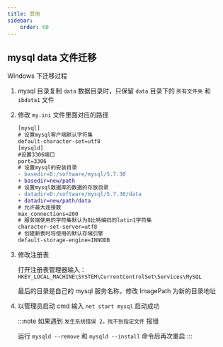 ```yaml
---
title: 其他
sidebar:
    order: 60
---
```



## mysql data 文件迁移

Windows 下迁移过程

<Steps>

1. mysql 目录复制 `data` 数据目录时，只保留 `data` 目录下的 `所有文件夹` 和 `ibdata1` 文件

2. 修改 `my.ini` 文件里面对应的路径

    ```diff lang="ini"
    [mysql]
    # 设置mysql客户端默认字符集
    default-character-set=utf8
    [mysqld]
    #设置3306端口
    port=3306
    # 设置mysql的安装目录
    - basedir=D:/software/mysql/5.7.30
    + basedir=new/path
    # 设置mysql数据库的数据的存放目录
    - datadir=D:/software/mysql/5.7.30/data
    + datadir=new/path/data
    # 允许最大连接数
    max_connections=200
    # 服务端使用的字符集默认为8比特编码的latin1字符集
    character-set-server=utf8
    # 创建新表时将使用的默认存储引擎
    default-storage-engine=INNODB
    ```

3. 修改注册表

    打开注册表管理器输入：`HKEY_LOCAL_MACHINE\SYSTEM\CurrentControlSet\Services\MySQL`

    最后的目录是自己的 mysql 服务名称，修改 ImagePath 为新的目录地址

4. 以管理员启动 cmd 输入 `net start mysql` 启动成功

    :::note
    如果遇到 `发生系统错误 2。找不到指定文件` 报错

    运行 `mysqld --remove` 和 `mysqld --install` 命令后再次重启
    :::

</Steps>
